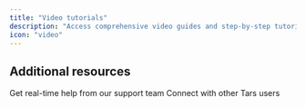 ```yaml
---
title: "Video tutorials"
description: "Access comprehensive video guides and step-by-step tutorials"
icon: "video"
---
```



<VideoTutorials />

## Additional resources

<CardGroup cols={2}>
  <Card title="Live Chat support" icon="comments" href="/platform-fundamentals/platform-tour/support/live-chat">
    Get real-time help from our support team
  </Card>

  <Card title="Community forum" icon="users" href="/getting-help/community-forum">
    Connect with other Tars users
  </Card>
</CardGroup>
